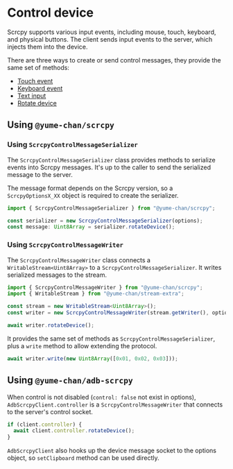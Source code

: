 # Control device

Scrcpy supports various input events, including mouse, touch, keyboard, and physical buttons. The client sends input events to the server, which injects them into the device.

There are three ways to create or send control messages, they provide the same set of methods:

* [Touch event](./touch.mdx)
* [Keyboard event](./keyboard.mdx)
* [Text input](./text.mdx)
* [Rotate device](./rotate.mdx)

## Using `@yume-chan/scrcpy`

### Using `ScrcpyControlMessageSerializer`

The `ScrcpyControlMessageSerializer` class provides methods to serialize events into Scrcpy messages. It's up to the caller to send the serialized message to the server.

The message format depends on the Scrcpy version, so a `ScrcpyOptionsX_XX` object is required to create the serializer.

```ts transpile
import { ScrcpyControlMessageSerializer } from "@yume-chan/scrcpy";

const serializer = new ScrcpyControlMessageSerializer(options);
const message: Uint8Array = serializer.rotateDevice();
```

### Using `ScrcpyControlMessageWriter`

The `ScrcpyControlMessageWriter` class connects a `WritableStream<Uint8Array>` to a `ScrcpyControlMessageSerializer`. It writes serialized messages to the stream.

```ts transpile
import { ScrcpyControlMessageWriter } from "@yume-chan/scrcpy";
import { WritableStream } from "@yume-chan/stream-extra";

const stream = new WritableStream<Uint8Array>();
const writer = new ScrcpyControlMessageWriter(stream.getWriter(), options);

await writer.rotateDevice();
```

It provides the same set of methods as `ScrcpyControlMessageSerializer`, plus a `write` method to allow extending the protocol.

```ts transpile
await writer.write(new Uint8Array([0x01, 0x02, 0x03]));
```

## Using `@yume-chan/adb-scrcpy`

When control is not disabled (`control: false` not exist in options), `AdbScrcpyClient.controller` is a `ScrcpyControlMessageWriter` that connects to the server's control socket.

```ts transpile
if (client.controller) {
  await client.controller.rotateDevice();
}
```

`AdbScrcpyClient` also hooks up the device message socket to the options object, so `setClipboard` method can be used directly.
